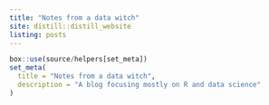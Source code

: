 ```yaml
---
title: "Notes from a data witch"
site: distill::distill_website
listing: posts
---
```


```r
box::use(source/helpers[set_meta])
set_meta(
  title = "Notes from a data witch",
  description = "A blog focusing mostly on R and data science"
)
```
